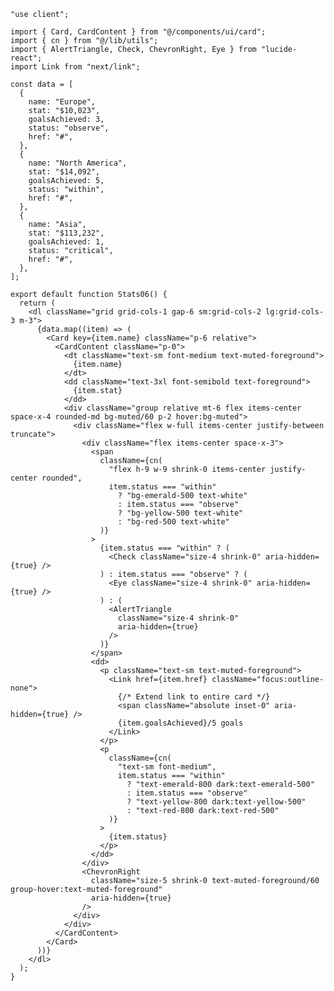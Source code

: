 ````tsx
"use client";

import { Card, CardContent } from "@/components/ui/card";
import { cn } from "@/lib/utils";
import { AlertTriangle, Check, ChevronRight, Eye } from "lucide-react";
import Link from "next/link";

const data = [
  {
    name: "Europe",
    stat: "$10,023",
    goalsAchieved: 3,
    status: "observe",
    href: "#",
  },
  {
    name: "North America",
    stat: "$14,092",
    goalsAchieved: 5,
    status: "within",
    href: "#",
  },
  {
    name: "Asia",
    stat: "$113,232",
    goalsAchieved: 1,
    status: "critical",
    href: "#",
  },
];

export default function Stats06() {
  return (
    <dl className="grid grid-cols-1 gap-6 sm:grid-cols-2 lg:grid-cols-3 m-3">
      {data.map((item) => (
        <Card key={item.name} className="p-6 relative">
          <CardContent className="p-0">
            <dt className="text-sm font-medium text-muted-foreground">
              {item.name}
            </dt>
            <dd className="text-3xl font-semibold text-foreground">
              {item.stat}
            </dd>
            <div className="group relative mt-6 flex items-center space-x-4 rounded-md bg-muted/60 p-2 hover:bg-muted">
              <div className="flex w-full items-center justify-between truncate">
                <div className="flex items-center space-x-3">
                  <span
                    className={cn(
                      "flex h-9 w-9 shrink-0 items-center justify-center rounded",
                      item.status === "within"
                        ? "bg-emerald-500 text-white"
                        : item.status === "observe"
                        ? "bg-yellow-500 text-white"
                        : "bg-red-500 text-white"
                    )}
                  >
                    {item.status === "within" ? (
                      <Check className="size-4 shrink-0" aria-hidden={true} />
                    ) : item.status === "observe" ? (
                      <Eye className="size-4 shrink-0" aria-hidden={true} />
                    ) : (
                      <AlertTriangle
                        className="size-4 shrink-0"
                        aria-hidden={true}
                      />
                    )}
                  </span>
                  <dd>
                    <p className="text-sm text-muted-foreground">
                      <Link href={item.href} className="focus:outline-none">
                        {/* Extend link to entire card */}
                        <span className="absolute inset-0" aria-hidden={true} />
                        {item.goalsAchieved}/5 goals
                      </Link>
                    </p>
                    <p
                      className={cn(
                        "text-sm font-medium",
                        item.status === "within"
                          ? "text-emerald-800 dark:text-emerald-500"
                          : item.status === "observe"
                          ? "text-yellow-800 dark:text-yellow-500"
                          : "text-red-800 dark:text-red-500"
                      )}
                    >
                      {item.status}
                    </p>
                  </dd>
                </div>
                <ChevronRight
                  className="size-5 shrink-0 text-muted-foreground/60 group-hover:text-muted-foreground"
                  aria-hidden={true}
                />
              </div>
            </div>
          </CardContent>
        </Card>
      ))}
    </dl>
  );
}
````